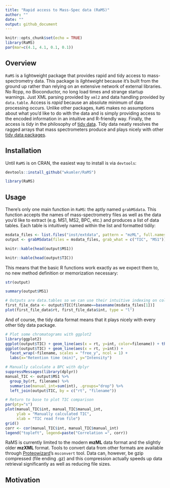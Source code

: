 ```yaml
---
title: "Rapid access to Mass-Spec data (RaMS)"
author: ""
date: ""
output: github_document
---
```


```r
knitr::opts_chunk$set(echo = TRUE)
library(RaMS)
par(mar=c(4.1, 4.1, 0.1, 0.1))
```

## Overview

`RaMS` is a lightweight package that provides rapid and tidy access to 
mass-spectrometry data. This package is *lightweight* because it's built from
the ground up rather than relying on an extensive network of external libraries.
No Rcpp, no Bioconductor, no long load times and strange startup warnings. 
Just XML parsing provided by `xml2` and data handling
provided by `data.table`. Access is *rapid* because an absolute minimum of data
processing occurs. Unlike other packages, `RaMS` makes no assumptions about
what you'd like to do with the data and is simply providing access to the
encoded information in an intuitive and R-friendly way. Finally, the access is
*tidy* in the philosophy of [tidy data](https://r4ds.had.co.nz/tidy-data.html).
Tidy data neatly resolves the ragged arrays that mass spectrometers produce and
plays nicely with other [tidy data packages](https://www.tidyverse.org/).

## Installation

Until `RaMS` is on CRAN, the easiest way to install is via `devtools`:

```r
devtools::install_github("wkumler/RaMS")

library(RaMS)
```

## Usage

There's only one main function in `RaMS`: the aptly named `grabMSdata`. This
function accepts the names of mass-spectrometry files as well as the data you'd
like to extract (e.g. MS1, MS2, BPC, etc.) and produces a list of data tables.
Each table is intuitively named within the list and formatted tidily:

```r
msdata_files <- list.files("inst/extdata", pattern = "mzML", full.names = TRUE)
output <- grabMSdata(files = msdata_files, grab_what = c("TIC", "MS1"))
```

```r
knitr::kable(head(output$MS1))

knitr::kable(head(output$TIC))
```

This means that the basic R functions work exactly as we expect them to, no
new method definition or memorization necessary:

```r
str(output)

summary(output$MS1)

# Outputs are data.tables so we can use their intuitive indexing on column name
first_file_data <- output$TIC[filename==basename(msdata_files[1])]
plot(first_file_data$rt, first_file_data$int, type = "l")
```

And of course, the tidy data format means that it plays nicely with every other
tidy data package.

```r
# Plot some chromatograms with ggplot2
library(ggplot2)
ggplot(output$TIC) + geom_line(aes(x = rt, y=int, color=filename)) + theme(legend.position="top")
ggplot(output$TIC) + geom_line(aes(x = rt, y=int)) +
  facet_wrap(~filename, scales = "free_y", ncol = 1) +
  labs(x="Retention time (min)", y="Intensity")

# Manually calculate a BPC with dplyr
suppressMessages(library(dplyr))
manual_TIC <- output$MS1 %>%
  group_by(rt, filename) %>%
  summarise(manual_int=sum(int), .groups="drop") %>%
  left_join(output$TIC, by = c("rt", "filename"))

# Return to base to plot TIC comparison
par(pty="s")
plot(manual_TIC$int, manual_TIC$manual_int, 
     ylab = "Manually calculated TIC",
     xlab = "TIC read from file")
grid()
corr <- cor(manual_TIC$int, manual_TIC$manual_int)
legend("topleft", legend=paste("Correlation =", corr))
```

RaMS is currently limited to the modern **mzML** data format and the slightly 
older **mzXML** format. Tools to convert data from other formats are available
through [Proteowizard](http://proteowizard.sourceforge.net/tools.shtml)'s 
`msconvert` tool. Data can, however, be gzip compressed (file ending .gz) and
this compression actually speeds up data retrieval significantly as well as
reducing file sizes.

## Motivation

